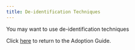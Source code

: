 ```yaml
---
title: De-identification Techniques
---
```



You may want to use de-identification techniques

Click [here](/adoption-guide) to return to the Adoption Guide.
